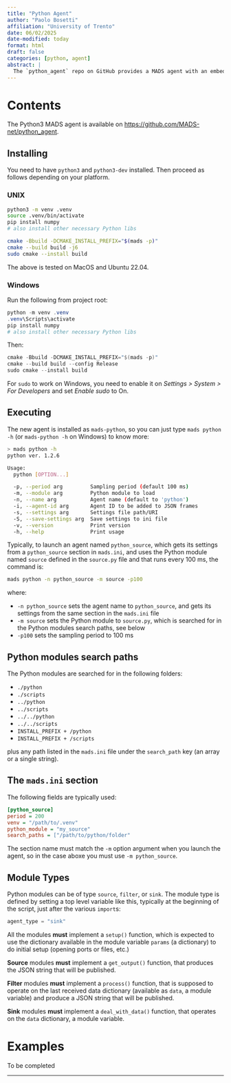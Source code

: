 ```yaml
---
title: "Python Agent"
author: "Paolo Bosetti"
affiliation: "University of Trento"
date: 06/02/2025
date-modified: today
format: html
draft: false
categories: [python, agent]
abstract: |
  The `python_agent` repo on GitHub provides a MADS agent with an embedded python3 interpreter for developing MADS sgents in Python
---
```


# Contents

The Python3 MADS agent is available on <https://github.com/MADS-net/python_agent>.

## Installing

You need to have `python3` and `python3-dev` installed. Then proceed as follows depending on your platform.

### UNIX

``` sh
python3 -m venv .venv
source .venv/bin/activate
pip install numpy
# also install other necessary Python libs

cmake -Bbuild -DCMAKE_INSTALL_PREFIX="$(mads -p)"
cmake --build build -j6
sudo cmake --install build
```

The above is tested on MacOS and Ubuntu 22.04.

### Windows

Run the following from project root:

``` powershell
python -m venv .venv
.venv\Scripts\activate
pip install numpy
# also install other necessary Python libs
```

Then:

``` powershell
cmake -Bbuild -DCMAKE_INSTALL_PREFIX="$(mads -p)"
cmake --build build --config Release
sudo cmake --install build
```

:::{.callout-warning title="Enable sudo on Windows"}
For `sudo` to work on Windows, you need to enable it on *Settings \> System \> For Developers* and set *Enable sudo* to On.
:::


## Executing

The new agent is installed as `mads-python`, so you can just type `mads python -h` (or `mads-python -h` on Windows) to know more:

```sh
> mads python -h
python ver. 1.2.6

Usage:
  python [OPTION...]

  -p, --period arg         Sampling period (default 100 ms)
  -m, --module arg         Python module to load
  -n, --name arg           Agent name (default to 'python')
  -i, --agent-id arg       Agent ID to be added to JSON frames
  -s, --settings arg       Settings file path/URI
  -S, --save-settings arg  Save settings to ini file
  -v, --version            Print version
  -h, --help               Print usage
```

Typically, to launch an agent named `python_source`, which gets its settings from a `python_source` section in `mads.ini`, and uses the Python module named `source` defined in the `source.py` file and that runs every 100 ms, the command is:

``` sh
mads python -n python_source -m source -p100
```

where:

- `-n python_source` sets the agent name to `python_source`, and gets its settings from the same section in the `mads.ini` file
- `-m source` sets the Python module to `source.py`, which is searched for in the Python modules search paths, see below
- `-p100` sets the sampling period to 100 ms

## Python modules search paths

The Python modules are searched for in the following folders:

-   `./python`
-   `./scripts`
-   `../python`
-   `../scripts`
-   `../../python`
-   `../../scripts`
-   `INSTALL_PREFIX + /python`
-   `INSTALL_PREFIX + /scripts`

plus any path listed in the `mads.ini` file under the `search_path` key (an array or a single string).

## The `mads.ini` section

The following fields are typically used:

```ini
[python_source]
period = 200
venv = "/path/to/.venv"
python_module = "my_source"
search_paths = ["/path/to/python/folder"
```

::: callout-warning
The section name must match the `-m` option argument when you launch the agent, so in the case aboxe you must use `-m python_source`.
:::


## Module Types

Python modules can be of type `source`, `filter`, or `sink`. The module type is defined by setting a top level variable like this, typically at the beginning of the script, just after the various `import`s:

```python
agent_type = "sink"
```

All the modules **must** implement a `setup()` function, which is expected to use the dictionary available in the module variable `params` (a dictionary) to do initial setup (opening ports or files, etc.)

**Source** modules **must** implement a `get_output()` function, that produces the JSON string that will be published.

**Filter** modules **must** implement a `process()` function, that is supposed to operate on the last received data dictionary (available as `data`, a module variable) and produce a JSON string that will be published.

**Sink** modules **must** implement a `deal_with_data()` function, that operates on the `data` dictionary, a module variable.

# Examples

::: callout-note
To be completed
:::

------------------------------------------------------------------------